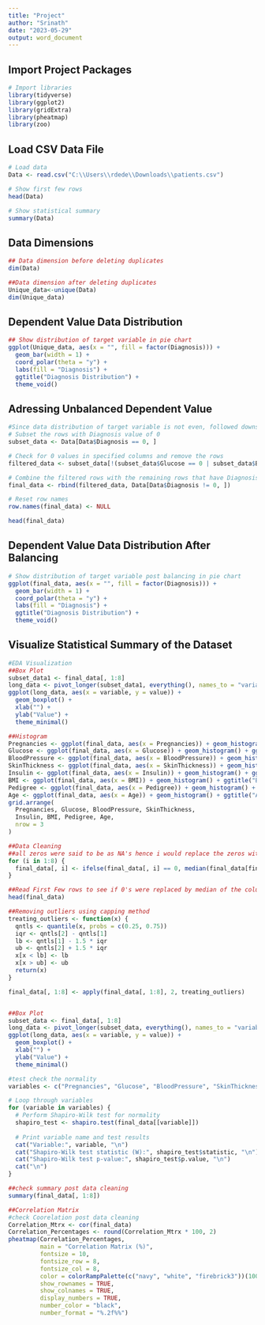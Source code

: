 ```yaml
---
title: "Project"
author: "Srinath"
date: "2023-05-29"
output: word_document
---
```


## Import Project Packages
```r
# Import libraries
library(tidyverse)
library(ggplot2)
library(gridExtra)
library(pheatmap)
library(zoo)
```

## Load CSV Data File
```r
# Load data 
Data <- read.csv("C:\\Users\\rdede\\Downloads\\patients.csv")

# Show first few rows
head(Data)

# Show statistical summary
summary(Data)
```

## Data Dimensions
```r
## Data dimension before deleting duplicates
dim(Data)

##Data dimension after deleting duplicates
Unique_data<-unique(Data)
dim(Unique_data)
```

## Dependent Value Data Distribution
```r
## Show distribution of target variable in pie chart
ggplot(Unique_data, aes(x = "", fill = factor(Diagnosis))) +
  geom_bar(width = 1) +
  coord_polar(theta = "y") +
  labs(fill = "Diagnosis") +
  ggtitle("Diagnosis Distribution") +
  theme_void()
```

## Adressing Unbalanced Dependent Value
```r
#Since data distribution of target variable is not even, followed downsizing of Diagnosis "0" underlined data 
# Subset the rows with Diagnosis value of 0
subset_data <- Data[Data$Diagnosis == 0, ]

# Check for 0 values in specified columns and remove the rows
filtered_data <- subset_data[!(subset_data$Glucose == 0 | subset_data$BloodPressure == 0 | subset_data$SkinThickness == 0 | subset_data$Insulin == 0 | subset_data$BMI == 0), ]

# Combine the filtered rows with the remaining rows that have Diagnosis value not equal to 0
final_data <- rbind(filtered_data, Data[Data$Diagnosis != 0, ])

# Reset row names
row.names(final_data) <- NULL

head(final_data)
```

## Dependent Value Data Distribution After Balancing
```r
# Show distribution of target variable post balancing in pie chart
ggplot(final_data, aes(x = "", fill = factor(Diagnosis))) +
  geom_bar(width = 1) +
  coord_polar(theta = "y") +
  labs(fill = "Diagnosis") +
  ggtitle("Diagnosis Distribution") +
  theme_void()
```

## Visualize Statistical Summary of the Dataset
```r
#EDA Visualization
##Box Plot
subset_data1 <- final_data[, 1:8]
long_data <- pivot_longer(subset_data1, everything(), names_to = "variable", values_to = "value")
ggplot(long_data, aes(x = variable, y = value)) +
  geom_boxplot() +
  xlab("") +
  ylab("Value") +
  theme_minimal()
```


```r
##Histogram
Pregnancies <- ggplot(final_data, aes(x = Pregnancies)) + geom_histogram() + ggtitle("Pregnancies")
Glucose <- ggplot(final_data, aes(x = Glucose)) + geom_histogram() + ggtitle("Glucose")
BloodPressure <- ggplot(final_data, aes(x = BloodPressure)) + geom_histogram() + ggtitle("Blood Pressure")
SkinThickness <- ggplot(final_data, aes(x = SkinThickness)) + geom_histogram() + ggtitle("Skin Thickness")
Insulin <- ggplot(final_data, aes(x = Insulin)) + geom_histogram() + ggtitle("Insulin")
BMI <- ggplot(final_data, aes(x = BMI)) + geom_histogram() + ggtitle("BMI")
Pedigree <- ggplot(final_data, aes(x = Pedigree)) + geom_histogram() + ggtitle("Pedigree")
Age <- ggplot(final_data, aes(x = Age)) + geom_histogram() + ggtitle("Age")
grid.arrange(
  Pregnancies, Glucose, BloodPressure, SkinThickness,
  Insulin, BMI, Pedigree, Age,
  nrow = 3
)

```



```r
##Data Cleaning
##all zeros were said to be as NA's hence i would replace the zeros with Medians
for (i in 1:8) {
  final_data[, i] <- ifelse(final_data[, i] == 0, median(final_data[final_data[, i] != 0, i], na.rm = TRUE), final_data[, i])
}

```

```r
##Read First Few rows to see if 0's were replaced by median of the column
head(final_data)
```

```r
##Removing outliers using capping method
treating_outliers <- function(x) {
  qntls <- quantile(x, probs = c(0.25, 0.75))
  iqr <- qntls[2] - qntls[1]
  lb <- qntls[1] - 1.5 * iqr
  ub <- qntls[2] + 1.5 * iqr
  x[x < lb] <- lb
  x[x > ub] <- ub
  return(x)
}

final_data[, 1:8] <- apply(final_data[, 1:8], 2, treating_outliers)


##Box Plot
subset_data <- final_data[, 1:8]
long_data <- pivot_longer(subset_data, everything(), names_to = "variable", values_to = "value")
ggplot(long_data, aes(x = variable, y = value)) +
  geom_boxplot() +
  xlab("") +
  ylab("Value") +
  theme_minimal()

```
```r
#test check the normality
variables <- c("Pregnancies", "Glucose", "BloodPressure", "SkinThickness", "Insulin", "BMI", "Pedigree", "Age")

# Loop through variables
for (variable in variables) {
  # Perform Shapiro-Wilk test for normality
  shapiro_test <- shapiro.test(final_data[[variable]])
  
  # Print variable name and test results
  cat("Variable:", variable, "\n")
  cat("Shapiro-Wilk test statistic (W):", shapiro_test$statistic, "\n")
  cat("Shapiro-Wilk test p-value:", shapiro_test$p.value, "\n")
  cat("\n")
}

```

```r
##check summary post data cleaning
summary(final_data[, 1:8])
```


```r
##Correlation Matrix
#check Coorelation post data cleaning
Correlation_Mtrx <- cor(final_data)
Correlation_Percentages <- round(Correlation_Mtrx * 100, 2)
pheatmap(Correlation_Percentages,
         main = "Correlation Matrix (%)",
         fontsize = 10,
         fontsize_row = 8,
         fontsize_col = 8,
         color = colorRampPalette(c("navy", "white", "firebrick3"))(100),
         show_rownames = TRUE,
         show_colnames = TRUE,
         display_numbers = TRUE,
         number_color = "black",
         number_format = "%.2f%%")

```

